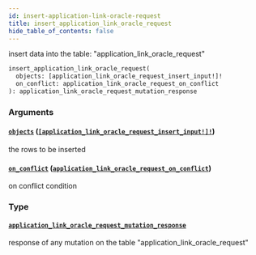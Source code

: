 ```yaml
---
id: insert-application-link-oracle-request
title: insert_application_link_oracle_request
hide_table_of_contents: false
---
```


insert data into the table: "application_link_oracle_request"

```graphql
insert_application_link_oracle_request(
  objects: [application_link_oracle_request_insert_input!]!
  on_conflict: application_link_oracle_request_on_conflict
): application_link_oracle_request_mutation_response
```

### Arguments

#### [`objects`](#) ([`[application_link_oracle_request_insert_input!]!`](../inputs/application-link-oracle-request-insert-input))

the rows to be inserted

#### [`on_conflict`](#) ([`application_link_oracle_request_on_conflict`](../inputs/application-link-oracle-request-on-conflict))

on conflict condition

### Type

#### [`application_link_oracle_request_mutation_response`](../objects/application-link-oracle-request-mutation-response)

response of any mutation on the table "application_link_oracle_request"
